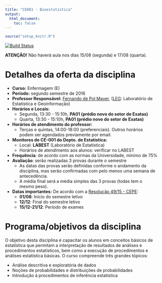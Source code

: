 ```yaml
---
title: "CE001 - Bioestatística"
output:
  html_document:
    toc: false
---
```


```r
source("setup_knitr.R")
```

[![Build Status](https://travis-ci.org/fernandomayer/ce001e-2016-2.svg)](https://travis-ci.org/fernandomayer/ce001e-2016-2)

<div class="alert alert-danger" role="alert"> **ATENÇÃO!** Não haverá
aula nos dias 15/08 (segunda) e 17/08 (quarta).
</div>

# Detalhes da oferta da disciplina

- **Curso:** Enfermagem (E)
- **Período:** segundo semestre de 2016
- **Professor Responsável:** [Fernando de Pol Mayer][], ([LEG][]:
  Laboratório de Estatística e Geoinformação)
- **Horários e Locais:**
    - Segunda, 13:30 - 15:10h, **PA01 (prédio novo do setor de Exatas)**
    - Quarta, 13:30 - 15:10h, **PA01 (prédio novo do setor de Exatas)**
- **Horários de atendimento do professor:**
    - Terças e quintas, 14:00-18:00 (preferenciais). Outros horários
      podem ser agendados previamente por email.
- **Monitores de CE-001 do Depto. de Estatística:**
    - Local: **LABEST** (Laboratório de Estatística)
    - Horários de atendimento aos alunos: verificar no LABEST
- **Frequência**: de acordo com as normas da Universidade, mínimo de 75%
- **Avaliação**: serão realizadas 3 provas durante o semestre
    - As datas das provas serão definidas conforme o andamento da
      disciplina, mas serão confirmadas com pelo menos uma semana de
      antecedência.
    - A média final será a média simples das 3 provas (todas tem o mesmo
      peso).
- **Datas importantes:** De acordo com a [Resolução 49/15 - CEPE][]:
    - **01/08**: Início do semestre letivo
    - **12/12**: Final do semestre letivo
    - **15/12-21/12**: Período de exames

# Programa/objetivos da disciplina

O objetivo desta disciplina é capacitar os alunos em conceitos básicos
de estatística que permitam a interpretação de resultados de análises e
procedimentos estatísticos, bem como a execução de procedimentos e
análises estatística básicas. O curso compreende três grandes tópicos:

- Análise descritiva e exploratória de dados
- Noções de probabilidades e distribuições de probabilidades
- Introdução à procedimentos de inferência estatística

<!-- - **Avaliação**: sabatinas, aplicadas ao final de um módulo da disciplina -->
<!--     - As sabatinas são provas menores, e com conteúdo específico -->
<!--     - O número de sabatinas em um semestre pode variar conforme o -->
<!--       andamento da disciplina (geralmente entre 6 e 10) -->
<!--     - As datas das sabtinas serão definidas durante o semestre, e sempre -->
<!--       será avisado com antecedência -->
<!--     - A média final será a média das 75% maiores notas (as 25% menores -->
<!--       notas serão descartadas) -->
<!--     - **Importante**: nas sabatinas não há segunda chamada. Ao perder -->
<!--       uma sabatina, a nota é 0, e automaticamente estará dentro das 25% -->
<!--       menores notas que serão excluídas para o cálculo da média final -->

<!-- links -->

[Fernando de Pol Mayer]: https://fernandomayer.github.io
[LEG]: http://www.leg.ufpr.br
[Resolução 49/15 - CEPE]: http://www.ufpr.br/soc/descarregar_arquivo.php?cod=1064
